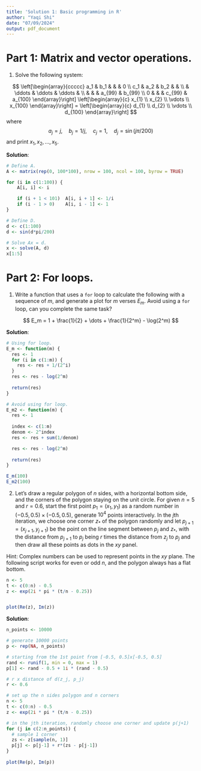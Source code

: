 ```yaml
---
title: 'Solution 1: Basic programming in R'
author: "Yaqi Shi"
date: "07/09/2024"
output: pdf_document
---
```


# Part 1: Matrix and vector operations. 

1. Solve the following system: 

$$
\left[\begin{array}{ccccc}
a_1 & b_1 &  & & 0 \\
c_1 & a_2 & b_2 & & \\
& \ddots & \ddots & \ddots & \\
& &  & a_{99} & b_{99} \\
0 & & & c_{99} & a_{100} 
\end{array}\right] 
\left[\begin{array}{c}
x_{1} \\
x_{2} \\
\vdots \\
x_{100}
\end{array}\right]
=
\left[\begin{array}{c}
d_{1} \\
d_{2} \\
\vdots \\
d_{100}
\end{array}\right]
$$
where 
$$
a_j = j, \quad b_j = 1/j, \quad c_j = 1, \quad d_j = \sin(j \pi / 200)
$$
and print $x_1, x_2, \dots, x_5$. 

**Solution**:
```r
# Define A.
A <- matrix(rep(0, 100*100), nrow = 100, ncol = 100, byrow = TRUE)

for (i in c(1:100)) {
    A[i, i] <- i

    if (i + 1 < 101)  A[i, i + 1] <- 1/i
    if (i - 1 > 0)    A[i, i - 1] <- 1
}

# Define D.
d <- c(1:100)
d <- sin(d*pi/200)

# Solve Ax = d.
x <- solve(A, d)
x[1:5]
```

# Part 2: For loops. 

1. Write a function that uses a `for` loop to calculate the following with a sequence of $m$, and generate a plot for $m$ verses $E_m$. Avoid using a `for` loop, can you complete the same task?  

$$
E_m = 1 + \frac{1}{2} + \dots + \frac{1}{2^m} - \log(2^m)
$$

**Solution**:
```r
# Using for loop.
E_m <- function(m) {
  res <- 1
  for (i in c(1:m)) {
    res <- res + 1/(2^i)
  }
  res <- res - log(2^m)
  
  return(res)
}

# Avoid using for loop.
E_m2 <- function(m) {
  res <- 1
  
  index <- c(1:m)
  denom <- 2^index
  res <- res + sum(1/denom)

  res <- res - log(2^m)
  
  return(res)
}

E_m(100)
E_m2(100)
```

\clearpage

2. Let's draw a regular polygon of $n$ sides, with a horizontal bottom side, and the corners of the polygon staying on the unit circle. For given $n = 5$ and $r = 0.6$, start the first point $p_1 = (x_1, y_1)$ as a random number in $(-0.5, 0.5) \times (-0.5, 0.5)$, generate $10^4$ points interactively. In the $j$th iteration, we choose one corner $z_*$ of the polygon randomly and let $p_{j+1} = (x_{j+1}, y_{j+1})$ be the point on the line segment between $p_j$ and $z_*$, with the distance from $p_{j+1}$ to $p_j$ being $r$ times the distance from $z_j$ to $p_j$ and then draw all these points as dots in the $xy$ panel. 

Hint: Complex numbers can be used to represent points in the $xy$ plane. The following script works for even or odd $n$, and the polygon always has a flat bottom. 

```r
n <- 5
t <- c(0:n) - 0.5
z <- exp(2i * pi * (t/n - 0.25))


plot(Re(z), Im(z))
```

**Solution**:
```r
n_points <- 10000

# generate 10000 points
p <- rep(NA, n_points)

# starting from the 1st point from [-0.5, 0.5]x[-0.5, 0.5]
rand <- runif(1, min = 0, max = 1)
p[1] <- rand - 0.5 + 1i * (rand - 0.5)

# r x distance of d(z_j, p_j)
r <- 0.6

# set up the n sides polygon and n corners
n <- 5
t <- c(0:n) - 0.5
z <- exp(2i * pi * (t/n - 0.25))

# in the jth iteration, randomly choose one corner and update p(j+1)
for (j in c(2:n_points)) {
  # sample 1 corner
  zs <- z[sample(n, 1)]
  p[j] <- p[j-1] + r*(zs - p[j-1])
}
  
plot(Re(p), Im(p))
```






